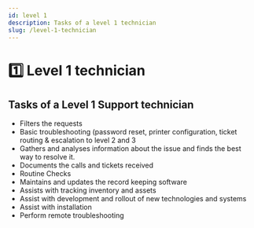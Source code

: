 ```yaml
---
id: level 1
description: Tasks of a level 1 technician
slug: /level-1-technician
---
```


# 1️⃣ Level 1 technician



## Tasks of a Level 1 Support technician

- Filters the requests
- Basic troubleshooting (password reset, printer configuration, ticket routing & escalation to level 2 and 3
- Gathers and analyses information about the issue and finds the best way to resolve it.
- Documents the calls and tickets received
- Routine Checks
- Maintains and updates the record keeping software
- Assists with tracking inventory and assets
- Assist with development and rollout of new technologies and systems
- Assist with installation
- Perform remote troubleshooting
